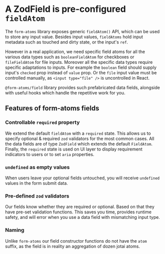 
<Meta title="fields/Intro" />

# A ZodField is pre-configured `fieldAtom`

The `form-atoms` library exposes generic `fieldAtom()` API, which can be used to store any input value.
Besides input values, `fieldAtoms` hold input metadata such as touched and dirty state, or the input's `ref`.

However in a real application, we need specific field atoms for all the various data types such as `booleanFieldAtom` for checkboxes
or `fileFieldAtom` for file inputs. Moreover all the specific data types require specific adaptations to inputs. For example the `boolean` field
should supply input's `checked` prop instead of `value` prop. Or the `file` input value must be controlled manually, as `<input type="file" />` is uncontrolled in React.

`@form-atoms/field` library provides such prefabricated data fields, alongside with useful hooks which handle the repetitive work for you.

## Features of form-atoms fields

### Controllable `required` property

We extend the default `fieldAtom` with a `required` state. This allows us to specify optional & required `zod` validators for the most common cases.
All the data fields are of type `ZodField` which extends the default `FieldAtom`.
Finally, the `required` state is used on UI layer to display requirement indicators to users or to set `aria` properties.

### `undefined` as empty values

When users leave your optional fields untouched, you will receive `undefined` values in the form submit data.

### Pre-defined `zod` validators

Our fields know whether they are required or optional. Based on that they have pre-set validation functions.
This saves you time, provides runtime safety, and will error when you use a data field with mismatching input type.

### Naming

Unlike `form-atoms` our field constructor functions do not have the `atom` suffix, as the field is in reality an aggregation of dozen jotai atoms.
